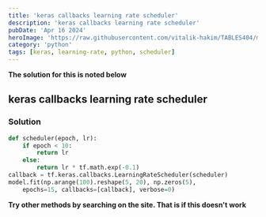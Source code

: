 ```yaml
---
title: 'keras callbacks learning rate scheduler'
description: 'keras callbacks learning rate scheduler'
pubDate: 'Apr 16 2024'
heroImage: 'https://raw.githubusercontent.com/vitalik-hakim/TABLES404/main/error_b/python.jpg'
category: 'python'
tags: [keras, learning-rate, python, scheduler]
---
```


**The solution for this is noted below**

## keras callbacks learning rate scheduler

### Solution

```python
def scheduler(epoch, lr):
	if epoch < 10:
		return lr
	else:
		return lr * tf.math.exp(-0.1)
callback = tf.keras.callbacks.LearningRateScheduler(scheduler)
model.fit(np.arange(100).reshape(5, 20), np.zeros(5),
	epochs=15, callbacks=[callback], verbose=0)
```

**Try other methods by searching on the site. That is if this doesn't work**
